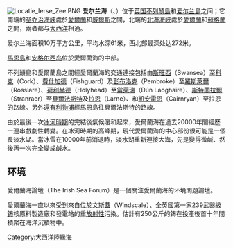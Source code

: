 [[File:Locatie_Ierse_Zee.PNG|thumb]]
'''爱尔兰海'''（{{lang-en|Irish Sea}}、{{lang-ga|Muir Éireann}}）位于[[英国|英国]][[不列顛島|不列顛島]]和[[爱尔兰島|爱尔兰島]]之间；它南端的[[圣乔治海峽|圣乔治海峽]]處於[[愛爾蘭|愛爾蘭]]和[[威爾斯|威爾斯]]之間，北端的[[北海海峽|北海海峽]]處於[[愛爾蘭|愛爾蘭]]和[[蘇格蘭|蘇格蘭]]之間，兩者都与[[大西洋|大西洋]]相通。

爱尔兰海面积10万平方公里，平均水深61米，西北部最深处达272米。

[[馬恩島|馬恩島]]和[[安格尔西岛|安格尔西岛]]位於愛爾蘭海的中部。

不列顛島和愛爾蘭島之間經愛爾蘭海的交通連接包括由[[斯旺西|斯旺西]]（Swansea）至[[科克_(愛爾蘭)|科克]]（Cork）、[[費什加德|費什加德]]（Fishguard）及[[彭布洛克|彭布洛克]]（Pembroke）至[[羅斯萊爾|羅斯萊爾]]（Rosslare）、[[荷利赫德|荷利赫德]]（Holyhead）至[[當萊瑞|當萊瑞]]（Dún Laoghaire）、[[斯特蘭拉爾|斯特蘭拉爾]]（Stranraer）至[[貝爾法斯特|貝爾法斯特]]及[[拉恩|拉恩]]（Larne）、和[[凱安雷恩|凱安雷恩]]（Cairnryan）至拉恩的路線。另外還有[[利物浦|利物浦]]經馬恩島往貝爾法斯特的路線。

由於最後一次[[冰河時期|冰河時期]]的完結後氣候暖和起來，愛爾蘭海在過去20000年間經歷一連串戲劇性轉變。在冰河時期的高峰期，現代愛爾蘭海的中心部份很可能是一個長淡水湖。當冰雪在10000年前消退時，淡水湖重新連接大海，先是變得微鹹、然後再一次完全變成鹹水。

== 环境 ==
愛爾蘭海論壇（The Irish Sea Forum）是一個關注愛爾蘭海的环境問題論壇。

愛爾蘭海一直以來受到來自位於[[溫斯喬火災|文斯蓋]]（Windscale）、全英國第一家239武器級[[鈽|鈽]]核原料製造廠和發電站的重[[放射性|放射性]]污染。估計有250公斤的鈽在投產後首十年間積聚在海洋沉積物中。

{{List of seas}}

[[Category:大西洋陸緣海|Category:大西洋陸緣海]]